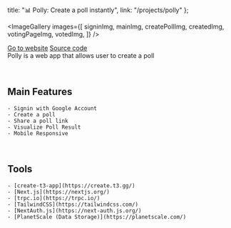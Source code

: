 

  title: "📊 Polly: Create a poll instantly",
  link: "/projects/polly"
};

<ImageGallery
  images={[
    signinImg,
    mainImg,
    createPollImg,
    createdImg,
    votingPageImg,
    votedImg,
  ]}
/>

[Go to website](https://polly.jjdluciano.com)
[Source code](https://github.com/jeromeluciano/polly)
<br/>
Polly is a web app that allows user to create a poll

<br />

## Main Features
    - Signin with Google Account
    - Create a poll
    - Share a poll link
    - Visualize Poll Result 
    - Mobile Responsive

<br />

## Tools
    - [create-t3-app](https://create.t3.gg/)
    - [Next.js](https://nextjs.org/)
    - [trpc.io](https://trpc.io/)
    - [TailwindCSS](https://tailwindcss.com/)
    - [NextAuth.js](https://next-auth.js.org/)
    - [PlanetScale (Data Storage)](https://planetscale.com/)

